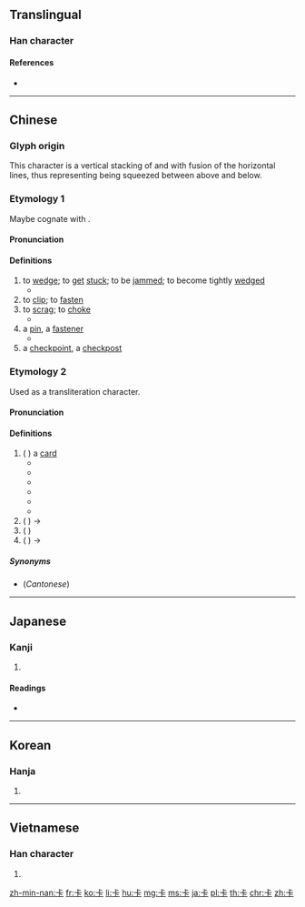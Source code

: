 ==Translingual==

===Han character===
{{Han char|rn=25|rad=卜|as=03|sn=5|four=2123<sub>1</sub>|canj=卜一卜 (YMY)|ids=⿱[[上]][[卜]]}}

====References====
* {{Han ref|kx=0158.010|dkj=02781|dj=0362.010|hdz=10092.040|uh=5361|ud=21345|bh=A564|bd=42340}}

----

==Chinese==
{{zh-forms}}

===Glyph origin===
This character is a vertical stacking of {{zh-l|上|up}} and {{zh-l|下}} with fusion of the horizontal lines, thus representing being squeezed between above and below.

===Etymology 1===
Maybe cognate with {{zh-l|夾|to clip}}.

====Pronunciation====
{{zh-pron
|m=qiǎ,kǎ
|m_note=qiǎ - literary; kǎ - colloquial
|c=kaa2,kaa1
|ma=
|cat=v,n
}}

====Definitions====
{{zh-hanzi}}

# to [[wedge]]; to [[get]] [[stuck]]; to be [[jammed]]; to become tightly [[wedged]]
#* {{zhex|魚刺 卡 在 喉嚨 裡。|A fishbone is '''stuck''' in the throat.}}
# to [[clip]]; to [[fasten]]
# to [[scrag]]; to [[choke]]
#* {{zhex|歹徒 卡 住 他 的 脖子。|The ruffian '''wrung''' his neck.}}
# a [[pin]], a [[fastener]]
#* {{zhex|髮卡{qiǎ}|hairpin}}
# a [[checkpoint]], a [[checkpost]]

===Etymology 2===
Used as a transliteration character.

====Pronunciation====
{{zh-pron
|m=kǎ
|c=kaa1,kaat1
|c_note=kaat1 - "card"; kaa1 - others
|ma=
|cat=n
}}

====Definitions====
{{zh-hanzi}}

# ({{etyl|en|zh}} {{m|en|card}}) a [[card]]
#* {{zhex|卡片|card}}
#* {{zhex|記憶卡|memory card}}
#* {{zhex|賀卡|celebration card}}
#* {{zhex|刷卡|to swipe one's card}}
#* {{zhex|碌卡{kaat1}|to swipe one's card|C}}
#* {{zhex|電話卡|phone card}}
# ({{etyl|en|zh}} {{m|en|car}}) → {{zh-l|卡車|truck, lorry}}
# ({{etyl|fr|zh}} {{m|fr|calorie}}) {{abbreviation of|卡路里|lang=zh}}
# ({{etyl|en|zh}} {{m|en|cassette}}) → {{zh-l|卡帶|cassette}}

=====Synonyms=====
* {{sense|card}} (''Cantonese'') {{zh-l|咭}}

----

==Japanese==

===Kanji===
{{ja-kanji|grade=|rs=卜03}}

# {{defn|lang=ja|sort=卜03}}

====Readings====
* {{ja-readings|on=[[さふ]] (safu), [[さ]] (sa), [[か]] (ka), [[ぞう]] (zō), [[そう]] (sō)|kun=}}

----

==Korean==

===Hanja===
{{ko-hanja|hangeul=잡|rv=jap|mr=chap}}

# {{defn|lang=ko|sort=卜03}}

----

==Vietnamese==

===Han character===
{{vi-hantu|[[tạp]], [[ca]]|rs=卜03}}

# {{defn|lang=vi|sort=卜03}}

[[zh-min-nan:卡]]
[[fr:卡]]
[[ko:卡]]
[[li:卡]]
[[hu:卡]]
[[mg:卡]]
[[ms:卡]]
[[ja:卡]]
[[pl:卡]]
[[th:卡]]
[[chr:卡]]
[[zh:卡]]